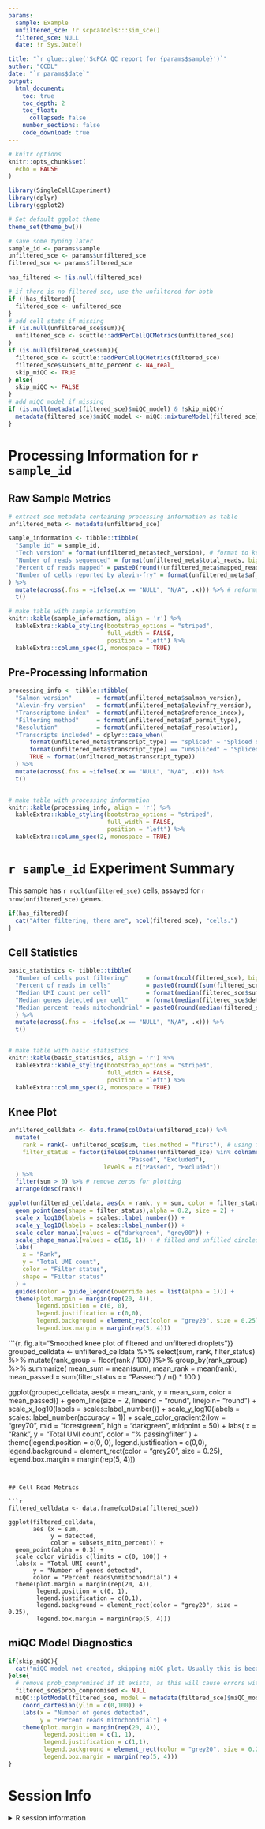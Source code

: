 ```yaml
---
params:
  sample: Example
  unfiltered_sce: !r scpcaTools:::sim_sce()
  filtered_sce: NULL
  date: !r Sys.Date()

title: "`r glue::glue('ScPCA QC report for {params$sample}')`"
author: "CCDL"
date: "`r params$date`"
output: 
  html_document:
    toc: true
    toc_depth: 2
    toc_float: 
      collapsed: false
    number_sections: false
    code_download: true
---
```


```r
# knitr options
knitr::opts_chunk$set(
  echo = FALSE
)

library(SingleCellExperiment)
library(dplyr)
library(ggplot2)

# Set default ggplot theme
theme_set(theme_bw())
```

```r
# save some typing later
sample_id <- params$sample
unfiltered_sce <- params$unfiltered_sce
filtered_sce <- params$filtered_sce

has_filtered <- !is.null(filtered_sce)

# if there is no filtered sce, use the unfiltered for both
if (!has_filtered){
  filtered_sce <- unfiltered_sce
}
# add cell stats if missing
if (is.null(unfiltered_sce$sum)){
  unfiltered_sce <- scuttle::addPerCellQCMetrics(unfiltered_sce)
}
if (is.null(filtered_sce$sum)){
  filtered_sce <- scuttle::addPerCellQCMetrics(filtered_sce)
  filtered_sce$subsets_mito_percent <- NA_real_
  skip_miQC <- TRUE
} else{
  skip_miQC <- FALSE
}
# add miQC model if missing
if (is.null(metadata(filtered_sce)$miQC_model) & !skip_miQC){
  metadata(filtered_sce)$miQC_model <- miQC::mixtureModel(filtered_sce)
}
```

# Processing Information for `r sample_id`

## Raw Sample Metrics

```r
# extract sce metadata containing processing information as table
unfiltered_meta <- metadata(unfiltered_sce) 

sample_information <- tibble::tibble(
  "Sample id" = sample_id,
  "Tech version" = format(unfiltered_meta$tech_version), # format to keep nulls
  "Number of reads sequenced" = format(unfiltered_meta$total_reads, big.mark = ',', scientific = FALSE),
  "Percent of reads mapped" = paste0(round((unfiltered_meta$mapped_reads/unfiltered_meta$total_reads) *100, 2), "%"),
  "Number of cells reported by alevin-fry" = format(unfiltered_meta$af_num_cells, big.mark = ',', scientific = FALSE)
) %>%
  mutate(across(.fns = ~ifelse(.x == "NULL", "N/A", .x))) %>% # reformat nulls
  t()

# make table with sample information
knitr::kable(sample_information, align = 'r') %>%
  kableExtra::kable_styling(bootstrap_options = "striped",
                            full_width = FALSE,
                            position = "left") %>%
  kableExtra::column_spec(2, monospace = TRUE)
```

## Pre-Processing Information

```r
processing_info <- tibble::tibble(
  "Salmon version"       = format(unfiltered_meta$salmon_version),
  "Alevin-fry version"   = format(unfiltered_meta$alevinfry_version),
  "Transcriptome index"  = format(unfiltered_meta$reference_index),
  "Filtering method"     = format(unfiltered_meta$af_permit_type),
  "Resolution"           = format(unfiltered_meta$af_resolution), 
  "Transcripts included" = dplyr::case_when(
      format(unfiltered_meta$transcript_type) == "spliced" ~ "Spliced only",
      format(unfiltered_meta$transcript_type) == "unspliced" ~ "Spliced and unspliced",
      TRUE ~ format(unfiltered_meta$transcript_type))
  ) %>%
  mutate(across(.fns = ~ifelse(.x == "NULL", "N/A", .x))) %>%
  t()


# make table with processing information
knitr::kable(processing_info, align = 'r') %>%
  kableExtra::kable_styling(bootstrap_options = "striped",
                            full_width = FALSE,
                            position = "left") %>%
  kableExtra::column_spec(2, monospace = TRUE)
```

# `r sample_id` Experiment Summary 

This sample has `r ncol(unfiltered_sce)` cells, assayed for `r nrow(unfiltered_sce)` genes.

```r
if(has_filtered){
  cat("After filtering, there are", ncol(filtered_sce), "cells.")
}
```

## Cell Statistics 

```r
basic_statistics <- tibble::tibble(
  "Number of cells post filtering"     = format(ncol(filtered_sce), big.mark = ","),
  "Percent of reads in cells"          = paste0(round((sum(filtered_sce$sum)/sum(unfiltered_sce$sum))*100,2),"%"),
  "Median UMI count per cell"          = format(median(filtered_sce$sum), big.mark = ","),
  "Median genes detected per cell"     = format(median(filtered_sce$detected), big.mark = ","),
  "Median percent reads mitochondrial" = paste0(round(median(filtered_sce$subsets_mito_percent), 2), "%")
  ) %>%
  mutate(across(.fns = ~ifelse(.x == "NULL", "N/A", .x))) %>%
  t()


# make table with basic statistics
knitr::kable(basic_statistics, align = 'r') %>%
  kableExtra::kable_styling(bootstrap_options = "striped",
                            full_width = FALSE,
                            position = "left") %>%
  kableExtra::column_spec(2, monospace = TRUE)

```


## Knee Plot

```r
unfiltered_celldata <- data.frame(colData(unfiltered_sce)) %>%
  mutate(
    rank = rank(- unfiltered_sce$sum, ties.method = "first"), # using full spec for clarity 
    filter_status = factor(ifelse(colnames(unfiltered_sce) %in% colnames(filtered_sce),
                                  "Passed", "Excluded"),
                           levels = c("Passed", "Excluded"))
  ) %>%
  filter(sum > 0) %>% # remove zeros for plotting
  arrange(desc(rank))

ggplot(unfiltered_celldata, aes(x = rank, y = sum, color = filter_status))+
  geom_point(aes(shape = filter_status),alpha = 0.2, size = 2) +
  scale_x_log10(labels = scales::label_number()) +
  scale_y_log10(labels = scales::label_number()) + 
  scale_color_manual(values = c("darkgreen", "grey80")) + 
  scale_shape_manual(values = c(16, 1)) + # filled and unfilled circles
  labs(
    x = "Rank", 
    y = "Total UMI count",
    color = "Filter status",
    shape = "Filter status"
  ) + 
  guides(color = guide_legend(override.aes = list(alpha = 1))) + 
  theme(plot.margin = margin(rep(20, 4)),
        legend.position = c(0, 0),
        legend.justification = c(0,0),
        legend.background = element_rect(color = "grey20", size = 0.25),
        legend.box.margin = margin(rep(5, 4)))
```

```{r, fig.alt="Smoothed knee plot of filtered and unfiltered droplets"}}
grouped_celldata <- unfiltered_celldata %>%
  select(sum, rank, filter_status) %>%
  mutate(rank_group = floor(rank / 100) )%>%
  group_by(rank_group) %>%
  summarize(
    mean_sum = mean(sum),
    mean_rank = mean(rank),
    mean_passed = sum(filter_status == "Passed") / n() * 100
  )

ggplot(grouped_celldata, aes(x = mean_rank, y = mean_sum, color = mean_passed)) + 
  geom_line(size = 2, lineend = "round", linejoin= "round") +
  scale_x_log10(labels = scales::label_number()) +
  scale_y_log10(labels = scales::label_number(accuracy = 1)) + 
  scale_color_gradient2(low = "grey70", 
                        mid = "forestgreen", 
                        high = "darkgreen", 
                        midpoint = 50) +
  labs(
    x = "Rank", 
    y = "Total UMI count",
    color = "% passing\ncell filter"
  ) + 
  theme(legend.position = c(0, 0),
        legend.justification = c(0,0),
        legend.background = element_rect(color = "grey20", size = 0.25),
        legend.box.margin = margin(rep(5, 4)))
```


## Cell Read Metrics 

```r
filtered_celldata <- data.frame(colData(filtered_sce)) 

ggplot(filtered_celldata, 
       aes (x = sum,
            y = detected, 
            color = subsets_mito_percent)) +
  geom_point(alpha = 0.3) +
  scale_color_viridis_c(limits = c(0, 100)) + 
  labs(x = "Total UMI count",
       y = "Number of genes detected",
       color = "Percent reads\nmitochondrial") + 
  theme(plot.margin = margin(rep(20, 4)),
        legend.position = c(0, 1),
        legend.justification = c(0,1),
        legend.background = element_rect(color = "grey20", size = 0.25),
        legend.box.margin = margin(rep(5, 4)))
```

## miQC Model Diagnostics

```r
if(skip_miQC){
  cat("miQC model not created, skipping miQC plot. Usually this is because mitochondrial gene data was not available.")
}else{
  # remove prob_compromised if it exists, as this will cause errors with plotModel
  filtered_sce$prob_compromised <- NULL
  miQC::plotModel(filtered_sce, model = metadata(filtered_sce)$miQC_model) + 
    coord_cartesian(ylim = c(0,100)) +
    labs(x = "Number of genes detected",
         y = "Percent reads mitochondrial") +
    theme(plot.margin = margin(rep(20, 4)),
          legend.position = c(1, 1),
          legend.justification = c(1,1),
          legend.background = element_rect(color = "grey20", size = 0.25),
          legend.box.margin = margin(rep(5, 4)))
}
```


# Session Info
<details>
<summary>R session information</summary>
```r
sessioninfo::session_info()
```
</details>

